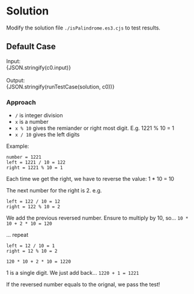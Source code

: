 


<Meta title="Math/Easy/[9] Palindrome Number/Solution/Javascript" />

# Solution

Modify the solution file `./isPalindrome.es3.cjs` to test results.

## Default Case

<Canvas withSource="open">
  <Story name="Case 0" parameters={{ docs: { source: { code } } }}>
    <div>
      <div>Input: </div>
      <div>{JSON.stringify(c0.input)}</div>
    </div>
    <br />
    <div>
      <div>Output: </div>
      <div>{JSON.stringify(runTestCase(solution, c0))}</div>
    </div>
  </Story>
</Canvas>

### Approach

- `/` is integer division
- `x` is a number
- `x % 10` gives the remiander or right most digit. E.g. 1221 % 10 = 1
- `x / 10` gives the left digits

Example:
```
number = 1221
left = 1221 / 10 = 122
right = 1221 % 10 = 1
```

Each time we get the right, we have to reverse the value:
1 * 10 = 10

The next number for the right is 2. e.g.
```
left = 122 / 10 = 12
right = 122 % 10 = 2
```

We add the previous reversed number. Ensure to multiply by 10, so...
`10 * 10 + 2 * 10 = 120`

... repeat
```
left = 12 / 10 = 1
right = 12 % 10 = 2

120 * 10 + 2 * 10 = 1220
```

1 is a single digit. We just add back...
`1220 + 1 = 1221`

If the reversed number equals to the orignal, we pass the test!
